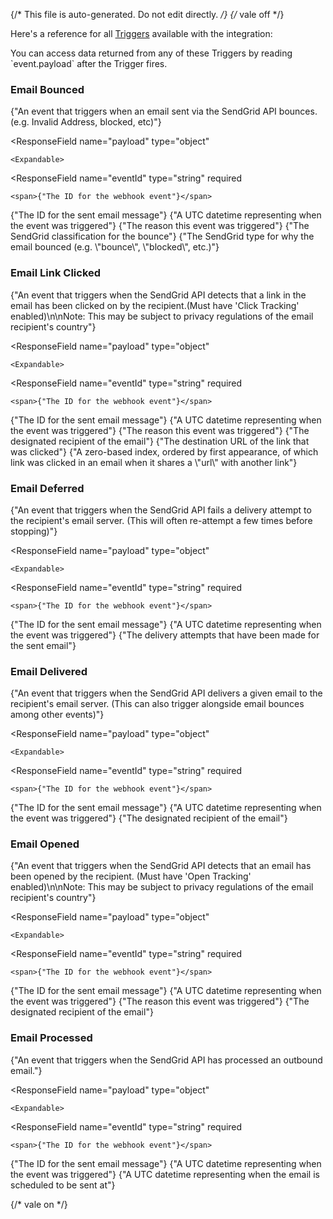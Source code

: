 {/* This file is auto-generated. Do not edit directly. */}
{/* vale off */}

Here's a reference for all [Triggers](/learn/reference/triggers/) available with the integration:


<Tip>
You can access data returned from any of these Triggers by reading `event.payload` after the Trigger fires.
</Tip>


### Email Bounced

<span>{"An event that triggers when an email sent via the SendGrid API bounces. (e.g. Invalid Address, blocked, etc)"}</span>

  <ResponseField
    name="payload"
    type="object"
  >
    

    <Expandable>
  <ResponseField
    name="eventId"
    type="string"
    required
  >
    <span>{"The ID for the webhook event"}</span>
  </ResponseField>
  <ResponseField
    name="messageId"
    type="string"
  >
    <span>{"The ID for the sent email message"}</span>
  </ResponseField>
  <ResponseField
    name="timestamp"
    type="string (date-time)"
    required
  >
    <span>{"A UTC datetime representing when the event was triggered"}</span>
  </ResponseField>
  <ResponseField
    name="reason"
    type="string"
  >
    <span>{"The reason this event was triggered"}</span>
  </ResponseField>
  <ResponseField
    name="classification"
    type="string"
    required
  >
    <span>{"The SendGrid classification for the bounce"}</span>
  </ResponseField>
  <ResponseField
    name="type"
    type="string"
    required
  >
    <span>{"The SendGrid type for why the email bounced (e.g. \"bounce\", \"blocked\", etc.)"}</span>
  </ResponseField>
    </Expandable>
  </ResponseField>

### Email Link Clicked

<span>{"An event that triggers when the SendGrid API detects that a link in the email has been clicked on by the recipient.(Must have 'Click Tracking' enabled)\n\nNote: This may be subject to privacy regulations of the email recipient's country"}</span>

  <ResponseField
    name="payload"
    type="object"
  >
    

    <Expandable>
  <ResponseField
    name="eventId"
    type="string"
    required
  >
    <span>{"The ID for the webhook event"}</span>
  </ResponseField>
  <ResponseField
    name="messageId"
    type="string"
  >
    <span>{"The ID for the sent email message"}</span>
  </ResponseField>
  <ResponseField
    name="timestamp"
    type="string (date-time)"
    required
  >
    <span>{"A UTC datetime representing when the event was triggered"}</span>
  </ResponseField>
  <ResponseField
    name="reason"
    type="string"
  >
    <span>{"The reason this event was triggered"}</span>
  </ResponseField>
  <ResponseField
    name="email"
    type="string (email)"
    required
  >
    <span>{"The designated recipient of the email"}</span>
  </ResponseField>
  <ResponseField
    name="url"
    type="string"
    required
  >
    <span>{"The destination URL of the link that was clicked"}</span>
  </ResponseField>
  <ResponseField
    name="urlOffset"
    type="number"
    required
  >
    <span>{"A zero-based index, ordered by first appearance, of which link was clicked in an email when it shares a \"url\" with another link"}</span>
  </ResponseField>
    </Expandable>
  </ResponseField>

### Email Deferred

<span>{"An event that triggers when the SendGrid API fails a delivery attempt to the recipient's email server. (This will often re-attempt a few times before stopping)"}</span>

  <ResponseField
    name="payload"
    type="object"
  >
    

    <Expandable>
  <ResponseField
    name="eventId"
    type="string"
    required
  >
    <span>{"The ID for the webhook event"}</span>
  </ResponseField>
  <ResponseField
    name="messageId"
    type="string"
  >
    <span>{"The ID for the sent email message"}</span>
  </ResponseField>
  <ResponseField
    name="timestamp"
    type="string (date-time)"
    required
  >
    <span>{"A UTC datetime representing when the event was triggered"}</span>
  </ResponseField>
  <ResponseField
    name="attempt"
    type="string"
    required
  >
    <span>{"The delivery attempts that have been made for the sent email"}</span>
  </ResponseField>
    </Expandable>
  </ResponseField>

### Email Delivered

<span>{"An event that triggers when the SendGrid API delivers a given email to the recipient's email server. (This can also trigger alongside email bounces among other events)"}</span>

  <ResponseField
    name="payload"
    type="object"
  >
    

    <Expandable>
  <ResponseField
    name="eventId"
    type="string"
    required
  >
    <span>{"The ID for the webhook event"}</span>
  </ResponseField>
  <ResponseField
    name="messageId"
    type="string"
  >
    <span>{"The ID for the sent email message"}</span>
  </ResponseField>
  <ResponseField
    name="timestamp"
    type="string (date-time)"
    required
  >
    <span>{"A UTC datetime representing when the event was triggered"}</span>
  </ResponseField>
  <ResponseField
    name="email"
    type="string"
    required
  >
    <span>{"The designated recipient of the email"}</span>
  </ResponseField>
    </Expandable>
  </ResponseField>

### Email Opened

<span>{"An event that triggers when the SendGrid API detects that an email has been opened by the recipient. (Must have 'Open Tracking' enabled)\n\nNote: This may be subject to privacy regulations of the email recipient's country"}</span>

  <ResponseField
    name="payload"
    type="object"
  >
    

    <Expandable>
  <ResponseField
    name="eventId"
    type="string"
    required
  >
    <span>{"The ID for the webhook event"}</span>
  </ResponseField>
  <ResponseField
    name="messageId"
    type="string"
  >
    <span>{"The ID for the sent email message"}</span>
  </ResponseField>
  <ResponseField
    name="timestamp"
    type="string (date-time)"
    required
  >
    <span>{"A UTC datetime representing when the event was triggered"}</span>
  </ResponseField>
  <ResponseField
    name="reason"
    type="string"
  >
    <span>{"The reason this event was triggered"}</span>
  </ResponseField>
  <ResponseField
    name="email"
    type="string (email)"
    required
  >
    <span>{"The designated recipient of the email"}</span>
  </ResponseField>
    </Expandable>
  </ResponseField>

### Email Processed

<span>{"An event that triggers when the SendGrid API has processed an outbound email."}</span>

  <ResponseField
    name="payload"
    type="object"
  >
    

    <Expandable>
  <ResponseField
    name="eventId"
    type="string"
    required
  >
    <span>{"The ID for the webhook event"}</span>
  </ResponseField>
  <ResponseField
    name="messageId"
    type="string"
  >
    <span>{"The ID for the sent email message"}</span>
  </ResponseField>
  <ResponseField
    name="timestamp"
    type="string (date-time)"
    required
  >
    <span>{"A UTC datetime representing when the event was triggered"}</span>
  </ResponseField>
  <ResponseField
    name="sendAt"
    type="string (date-time)"
    required
  >
    <span>{"A UTC datetime representing when the email is scheduled to be sent at"}</span>
  </ResponseField>
    </Expandable>
  </ResponseField>


{/* vale on */}